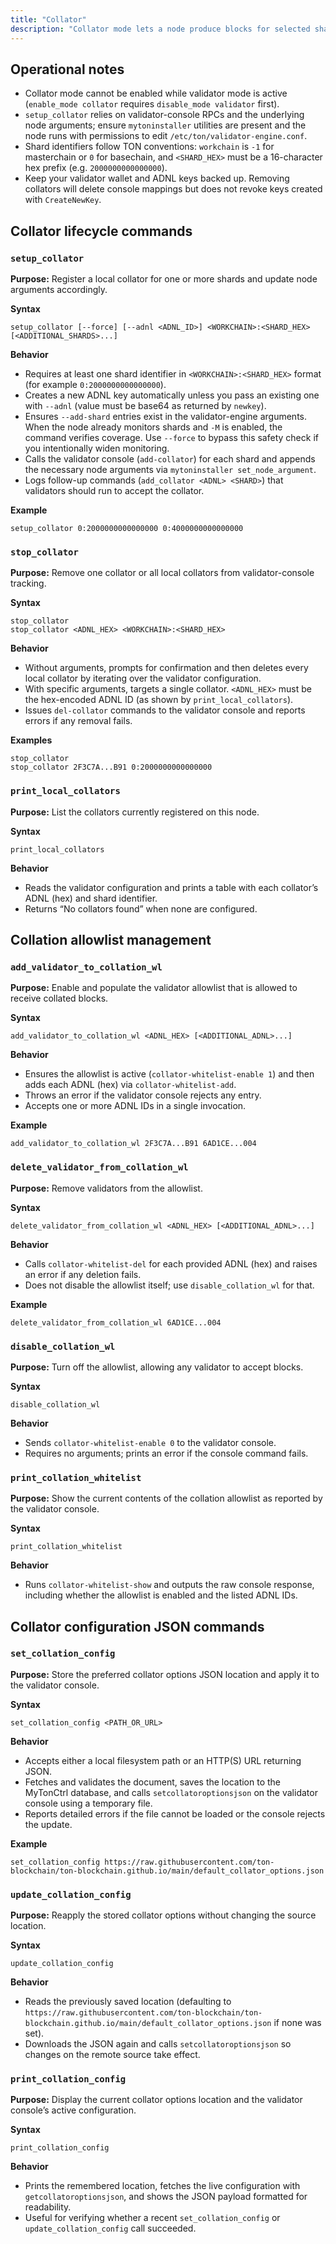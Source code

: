 ```yaml
---
title: "Collator"
description: "Collator mode lets a node produce blocks for selected shardchains without running the full validator stack. The commands below help you configure local collators, adjust the validator allowlist, and manage collator-specific configuration JSON."
---
```


## Operational notes

- Collator mode cannot be enabled while validator mode is active (`enable_mode collator` requires `disable_mode validator` first).
- `setup_collator` relies on validator-console RPCs and the underlying node arguments; ensure `mytoninstaller` utilities are present and the node runs with permissions to edit `/etc/ton/validator-engine.conf`.
- Shard identifiers follow TON conventions: `workchain` is `-1` for masterchain or `0` for basechain, and `<SHARD_HEX>` must be a 16-character hex prefix (e.g. `2000000000000000`).
- Keep your validator wallet and ADNL keys backed up. Removing collators will delete console mappings but does not revoke keys created with `CreateNewKey`.

## Collator lifecycle commands

### `setup_collator`

**Purpose:** Register a local collator for one or more shards and update node arguments accordingly.

**Syntax**

```mytonctrl
setup_collator [--force] [--adnl <ADNL_ID>] <WORKCHAIN>:<SHARD_HEX> [<ADDITIONAL_SHARDS>...]
```

**Behavior**

- Requires at least one shard identifier in `<WORKCHAIN>:<SHARD_HEX>` format (for example `0:2000000000000000`).
- Creates a new ADNL key automatically unless you pass an existing one with `--adnl` (value must be base64 as returned by `newkey`).
- Ensures `--add-shard` entries exist in the validator-engine arguments. When the node already monitors shards and `-M` is enabled, the command verifies coverage. Use `--force` to bypass this safety check if you intentionally widen monitoring.
- Calls the validator console (`add-collator`) for each shard and appends the necessary node arguments via `mytoninstaller set_node_argument`.
- Logs follow-up commands (`add_collator <ADNL> <SHARD>`) that validators should run to accept the collator.

**Example**

```mytonctrl
setup_collator 0:2000000000000000 0:4000000000000000
```

### `stop_collator`

**Purpose:** Remove one collator or all local collators from validator-console tracking.

**Syntax**

```mytonctrl
stop_collator
stop_collator <ADNL_HEX> <WORKCHAIN>:<SHARD_HEX>
```

**Behavior**

- Without arguments, prompts for confirmation and then deletes every local collator by iterating over the validator configuration.
- With specific arguments, targets a single collator. `<ADNL_HEX>` must be the hex-encoded ADNL ID (as shown by `print_local_collators`).
- Issues `del-collator` commands to the validator console and reports errors if any removal fails.

**Examples**

```mytonctrl
stop_collator
stop_collator 2F3C7A...B91 0:2000000000000000
```

### `print_local_collators`

**Purpose:** List the collators currently registered on this node.

**Syntax**

```mytonctrl
print_local_collators
```

**Behavior**

- Reads the validator configuration and prints a table with each collator’s ADNL (hex) and shard identifier.
- Returns “No collators found” when none are configured.

## Collation allowlist management

### `add_validator_to_collation_wl`

**Purpose:** Enable and populate the validator allowlist that is allowed to receive collated blocks.

**Syntax**

```mytonctrl
add_validator_to_collation_wl <ADNL_HEX> [<ADDITIONAL_ADNL>...]
```

**Behavior**

- Ensures the allowlist is active (`collator-whitelist-enable 1`) and then adds each ADNL (hex) via `collator-whitelist-add`.
- Throws an error if the validator console rejects any entry.
- Accepts one or more ADNL IDs in a single invocation.

**Example**

```mytonctrl
add_validator_to_collation_wl 2F3C7A...B91 6AD1CE...004
```

### `delete_validator_from_collation_wl`

**Purpose:** Remove validators from the allowlist.

**Syntax**

```mytonctrl
delete_validator_from_collation_wl <ADNL_HEX> [<ADDITIONAL_ADNL>...]
```

**Behavior**

- Calls `collator-whitelist-del` for each provided ADNL (hex) and raises an error if any deletion fails.
- Does not disable the allowlist itself; use `disable_collation_wl` for that.

**Example**

```mytonctrl
delete_validator_from_collation_wl 6AD1CE...004
```

### `disable_collation_wl`

**Purpose:** Turn off the allowlist, allowing any validator to accept blocks.

**Syntax**

```mytonctrl
disable_collation_wl
```

**Behavior**

- Sends `collator-whitelist-enable 0` to the validator console.
- Requires no arguments; prints an error if the console command fails.

### `print_collation_whitelist`

**Purpose:** Show the current contents of the collation allowlist as reported by the validator console.

**Syntax**

```mytonctrl
print_collation_whitelist
```

**Behavior**

- Runs `collator-whitelist-show` and outputs the raw console response, including whether the allowlist is enabled and the listed ADNL IDs.

## Collator configuration JSON commands

### `set_collation_config`

**Purpose:** Store the preferred collator options JSON location and apply it to the validator console.

**Syntax**

```mytonctrl
set_collation_config <PATH_OR_URL>
```

**Behavior**

- Accepts either a local filesystem path or an HTTP(S) URL returning JSON.
- Fetches and validates the document, saves the location to the MyTonCtrl database, and calls `setcollatoroptionsjson` on the validator console using a temporary file.
- Reports detailed errors if the file cannot be loaded or the console rejects the update.

**Example**

```mytonctrl
set_collation_config https://raw.githubusercontent.com/ton-blockchain/ton-blockchain.github.io/main/default_collator_options.json
```

### `update_collation_config`

**Purpose:** Reapply the stored collator options without changing the source location.

**Syntax**

```mytonctrl
update_collation_config
```

**Behavior**

- Reads the previously saved location (defaulting to `https://raw.githubusercontent.com/ton-blockchain/ton-blockchain.github.io/main/default_collator_options.json` if none was set).
- Downloads the JSON again and calls `setcollatoroptionsjson` so changes on the remote source take effect.

### `print_collation_config`

**Purpose:** Display the current collator options location and the validator console’s active configuration.

**Syntax**

```mytonctrl
print_collation_config
```

**Behavior**

- Prints the remembered location, fetches the live configuration with `getcollatoroptionsjson`, and shows the JSON payload formatted for readability.
- Useful for verifying whether a recent `set_collation_config` or `update_collation_config` call succeeded.
